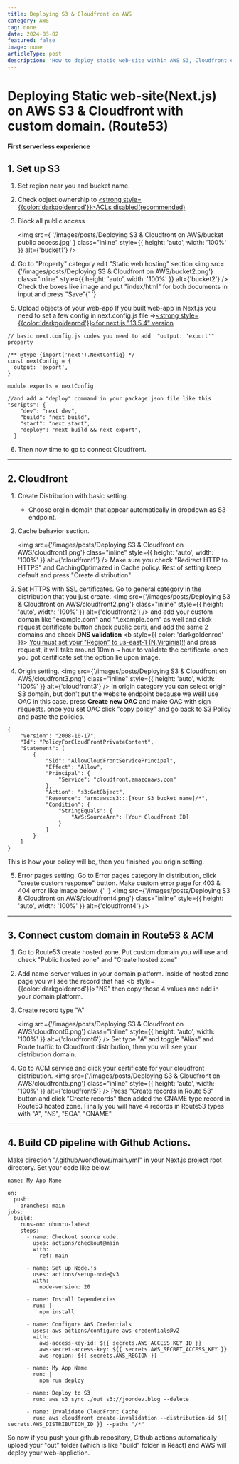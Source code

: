 ```yaml
---
title: Deploying S3 & Cloudfront on AWS
category: AWS
tag: none
date: 2024-03-02
featured: false
image: none
articleType: post
description: 'How to deploy static web-site within AWS S3, Cloudfront environment.'
---
```


# Deploying Static web-site(Next.js) on AWS S3 & Cloudfront with custom domain. (Route53)

#### First serverless experience

## 1. Set up S3

1. Set region near you and bucket name.
2. Check object ownership to <u><strong style={{color:'darkgoldenrod'}}>ACLs disabled(recommended)</strong></u>

3. Block all public access

   <img
     src={
       '/images/posts/Deploying S3 & Cloudfront on AWS/bucket public access.jpg'
     }
     class="inline"
     style={{ height: 'auto', width: '100%' }}
     alt={'bucket1'}
   />

4. Go to "Property" category edit "Static web hosting" section
   <img
     src={'/images/posts/Deploying S3 & Cloudfront on AWS/bucket2.png'}
     class="inline"
     style={{ height: 'auto', width: '100%' }}
     alt={'bucket2'}
   />
   Check the boxes like image and put "index/html" for both documents in input and
   press "Save"{' '}
5. Upload objects of your web-app
   If you built web-app in Next.js you need to set a few config in next.config.js file =><u><strong style={{color:'darkgoldenrod'}}>for next.js "13.5.4" version</strong></u>

```
// basic next.config.js codes you need to add  "output: 'export'" property

/** @type {import('next').NextConfig} */
const nextConfig = {
  output: 'export',
}

module.exports = nextConfig

//and add a "deploy" command in your package.json file like this
"scripts": {
    "dev": "next dev",
    "build": "next build",
    "start": "next start",
    "deploy": "next build && next export",
  }
```

6. Then now time to go to connect Cloudfront.

---

## 2. Cloudfront

1. Create Distribution with basic setting.

   - Choose orgiin domain that appear automatically in dropdown as S3 endpoint.

2. Cache behavior section.

   <img
     src={'/images/posts/Deploying S3 & Cloudfront on AWS/cloudfront1.png'}
     class="inline"
     style={{ height: 'auto', width: '100%' }}
     alt={'cloudfront1'}
   />
   Make sure you check "Redirect HTTP to HTTPS" and CachingOptimazed in Cache policy.
   Rest of setting keep default and press "Create distribution"

3. Set HTTPS with SSL certificates.
   Go to general category in the distribution that you just create.
   <img
     src={'/images/posts/Deploying S3 & Cloudfront on AWS/cloudfront2.png'}
     class="inline"
     style={{ height: 'auto', width: '100%' }}
     alt={'cloudfront2'}
   />
   and add your custom domain like "example.com" and "*.example.com" as well and
   click request certificate button check public certi, and add the same 2 domains
   and check <b>DNS validation</b>
   <b style={{ color: 'darkgoldenrod' }}>
     <u>You must set your "Region" to us-east-1 (N.Virginia)!!</u>
   </b>
   and press request, it will take around 10min ~ hour to validate the
   certificate. once you got certificate set the option lie upon image.
4. Origin setting.
   <img
     src={'/images/posts/Deploying S3 & Cloudfront on AWS/cloudfront3.png'}
     class="inline"
     style={{ height: 'auto', width: '100%' }}
     alt={'cloudfront3'}
   />
   In origin category you can select origin S3 domain, but don't put the website
   endpoint because we weill use OAC in this case. press <b>Create new OAC</b> and
   make OAC with sign requests. once you set OAC click "copy policy" and go back
   to S3 Policy and paste the policies.

```
{
	"Version": "2008-10-17",
	"Id": "PolicyForCloudFrontPrivateContent",
	"Statement": [
		{
			"Sid": "AllowCloudFrontServicePrincipal",
			"Effect": "Allow",
			"Principal": {
				"Service": "cloudfront.amazonaws.com"
			},
			"Action": "s3:GetObject",
			"Resource": "arn:aws:s3:::[Your S3 bucket name]/*",
			"Condition": {
				"StringEquals": {
					"AWS:SourceArn": [Your Cloudfront ID]
				}
			}
		}
	]
}
```

This is how your policy will be, then you finished you origin setting.

5. Error pages setting.
   Go to Error pages category in distribution, click "create custom response" button.
   Make custom error page for 403 & 404 error like image below.
   {' '}
   <img
     src={'/images/posts/Deploying S3 & Cloudfront on AWS/cloudfront4.png'}
     class="inline"
     style={{ height: 'auto', width: '100%' }}
     alt={'cloudfront4'}
   />

---

## 3. Connect custom domain in Route53 & ACM

1. Go to Route53 create hosted zone.
   Put custom domain you will use and check "Public hosted zone" and "Create hosted zone"

2. Add name-server values in your domain platform.
   Inside of hosted zone page you wil see the record that has <b style={{color:'darkgoldenrod'}}>"NS"</b> then copy those 4 values and add in your domain platform.

3. Create record type "A"

   <img
     src={'/images/posts/Deploying S3 & Cloudfront on AWS/cloudfront6.png'}
     class="inline"
     style={{ height: 'auto', width: '100%' }}
     alt={'cloudfront6'}
   />
   Set type "A" and toggle "Alias" and Route traffic to Cloudfront distribution,
   then you will see your distribution domain.

4. Go to ACM service and click your certificate for your cloudfront distribution.
   <img
     src={'/images/posts/Deploying S3 & Cloudfront on AWS/cloudfront5.png'}
     class="inline"
     style={{ height: 'auto', width: '100%' }}
     alt={'cloudfront5'}
   />
   Press "Create records in Route 53" button and click "Create records" then added
   the CNAME type record in Route53 hosted zone. Finally you will have 4 records
   in Route53 types with "A", "NS", "SOA", "CNAME"

---

## 4. Build CD pipeline with Github Actions.

Make direction "/.github/workflows/main.yml" in your Next.js project root directory.
Set your code like below.

```
name: My App Name

on:
  push:
    branches: main
jobs:
  build:
    runs-on: ubuntu-latest
    steps:
      - name: Checkout source code.
        uses: actions/checkout@main
        with:
          ref: main

      - name: Set up Node.js
        uses: actions/setup-node@v3
        with:
          node-version: 20

      - name: Install Dependencies
        run: |
          npm install

      - name: Configure AWS Credentials
        uses: aws-actions/configure-aws-credentials@v2
        with:
          aws-access-key-id: ${{ secrets.AWS_ACCESS_KEY_ID }}
          aws-secret-access-key: ${{ secrets.AWS_SECRET_ACCESS_KEY }}
          aws-region: ${{ secrets.AWS_REGION }}

      - name: My App Name
        run: |
          npm run deploy

      - name: Deploy to S3
        run: aws s3 sync ./out s3://joondev.blog --delete

      - name: Invalidate CloudFront Cache
        run: aws cloudfront create-invalidation --distribution-id ${{ secrets.AWS_DISTRIBUTION_ID }} --paths "/*"
```

So now if you push your github repository, Github actions automatically upload your "out" folder (which is like "build" folder in React)
and AWS will deploy your web-appliction.
